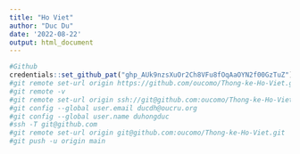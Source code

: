 ```yaml
---
title: "Ho Viet"
author: "Duc Du"
date: '2022-08-22'
output: html_document
---
```


```r
#Github
credentials::set_github_pat("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")
#git remote set-url origin https://github.com/oucomo/Thong-ke-Ho-Viet.git
#git remote -v
#git remote set-url origin ssh://git@github.com:oucomo/Thong-ke-Ho-Viet.git
#git config --global user.email ducdh@oucru.org 
#git config --global user.name duhongduc
#ssh -T git@github.com
#git remote set-url origin git@github.com:oucomo/Thong-ke-Ho-Viet.git
#git push -u origin main
```
